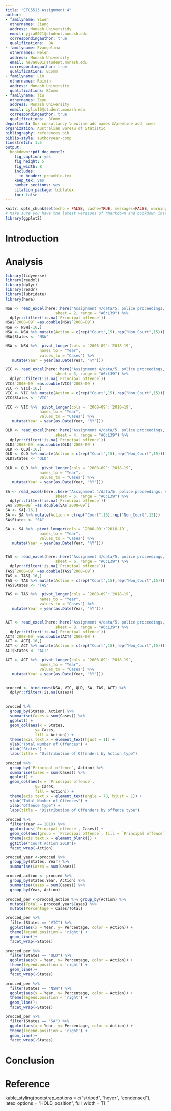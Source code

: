 ```yaml
---
title: "ETC5513 Assignment 4"
author:
- familyname: Yiwen
  othernames: Jiang
  address: Monash Universtidy
  email: yjia0021@student.monash.edu
  correspondingauthor: true
  qualifications:  BA
- familyname: Evangelina
  othernames: Helen
  address: Monash University
  email: heva0001@student.monash.edu
  correspondingauthor: true
  qualifications: BComm
- familyname: Lin
  othernames: Ruimin
  address: Monash University
  qualifications: BComm
- familyname: liu
  othernames: Zeyu
  address: Monash University
  email: zyliu16@student.monash.edu
  correspondingauthor: true
  qualifications:  BComm
department: Our consultancy \newline add names &\newline add names
organization: Australian Bureau of Statistic
bibliography: references.bib
biblio-style: authoryear-comp
linestretch: 1.5
output:
  bookdown::pdf_document2:
    fig_caption: yes
    fig_height: 5
    fig_width: 8
    includes:
      in_header: preamble.tex
    keep_tex: yes
    number_sections: yes
    citation_package: biblatex
    toc: false
---
```


```r
knitr::opts_chunk$set(echo = FALSE, cache=TRUE, messages=FALSE, warning=FALSE)
# Make sure you have the latest versions of rmarkdown and bookdown installed
library(ggplot2)
```


# Introduction

# Analysis

\section*{body 1}

\section*{body 2}

\section*{body 3}

\section*{Police Proceedings}

```r
library(tidyverse)
library(readxl)
library(dplyr)
library(readr)
library(lubridate)
library(here)
```

```r
NSW <- read_excel(here::here("Assignment 4/data/5. police proceedings, selected states and territories.xls"), 
                      sheet = 2, range = "A6:L39") %>% 
  dplyr::filter(!is.na(`Principal offence`))
NSW$`2008–09` =as.double(NSW$`2008–09`)
NSW <- NSW[-16,]
NSW <- NSW %>% mutate(Action = c(rep("Court",15),rep("Non_Court",15)))
NSW$States <- "NSW"

NSW <- NSW %>%  pivot_longer(cols = `2008–09`:`2018–19`,
               names_to = "Year", 
               values_to = "Cases") %>%
   mutate(Year = year(as.Date(Year, "%Y")))

VIC <- read_excel(here::here("Assignment 4/data/5. police proceedings, selected states and territories.xls"), 
                      sheet = 3, range = "A6:L39") %>% 
  dplyr::filter(!is.na(`Principal offence`))
VIC$`2008–09` =as.double(VIC$`2008–09`)
VIC <- VIC[-16,]
VIC <- VIC %>% mutate(Action = c(rep("Court",15),rep("Non_Court",15)))
VIC$States <- "VIC"

VIC <- VIC %>%  pivot_longer(cols = `2008–09`:`2018–19`,
               names_to = "Year", 
               values_to = "Cases") %>%
   mutate(Year = year(as.Date(Year, "%Y")))

QLD <- read_excel(here::here("Assignment 4/data/5. police proceedings, selected states and territories.xls"), 
                      sheet = 4, range = "A6:L39") %>% 
  dplyr::filter(!is.na(`Principal offence`))
QLD$`2008–09` =as.double(QLD$`2008–09`)
QLD <- QLD[-16,]
QLD <- QLD %>% mutate(Action = c(rep("Court",15),rep("Non_Court",15)))
QLD$States <- "QLD"

QLD <- QLD %>%  pivot_longer(cols = `2008–09`:`2018–19`,
               names_to = "Year", 
               values_to = "Cases") %>%
   mutate(Year = year(as.Date(Year, "%Y")))

SA <- read_excel(here::here("Assignment 4/data/5. police proceedings, selected states and territories.xls"), 
                      sheet = 5, range = "A6:L39") %>% 
  dplyr::filter(!is.na(`Principal offence`))
SA$`2008–09` =as.double(SA$`2008–09`)
SA <- SA[-16,]
SA <- SA %>% mutate(Action = c(rep("Court",15),rep("Non_Court",15)))
SA$States <- "SA"

SA <- SA %>%  pivot_longer(cols = `2008–09`:`2018–19`,
               names_to = "Year", 
               values_to = "Cases") %>%
   mutate(Year = year(as.Date(Year, "%Y")))


TAS <- read_excel(here::here("Assignment 4/data/5. police proceedings, selected states and territories.xls"), 
                      sheet = 6, range = "A6:L39") %>% 
  dplyr::filter(!is.na(`Principal offence`))
TAS$`2008–09` =as.double(TAS$`2008–09`)
TAS <- TAS[-16,]
TAS <- TAS %>% mutate(Action = c(rep("Court",15),rep("Non_Court",15)))
TAS$States <- "TAS"

TAS <- TAS %>%  pivot_longer(cols = `2008–09`:`2018–19`,
               names_to = "Year", 
               values_to = "Cases") %>%
   mutate(Year = year(as.Date(Year, "%Y")))


ACT <- read_excel(here::here("Assignment 4/data/5. police proceedings, selected states and territories.xls"), 
                      sheet = 8, range = "A6:L39") %>% 
  dplyr::filter(!is.na(`Principal offence`))
ACT$`2008–09` =as.double(ACT$`2008–09`)
ACT <- ACT[-16,]
ACT <- ACT %>% mutate(Action = c(rep("Court",15),rep("Non_Court",15)))
ACT$States <- "ACT"

ACT <- ACT %>%  pivot_longer(cols = `2008–09`:`2018–19`,
               names_to = "Year", 
               values_to = "Cases") %>%
   mutate(Year = year(as.Date(Year, "%Y")))


procced <- bind_rows(NSW, VIC, QLD, SA, TAS, ACT) %>%
  dplyr::filter(!is.na(Cases))
  
```

```r
procced %>% 
  group_by(States, Action) %>%
  summarise(Cases = sum(Cases)) %>%
  ggplot() +
  geom_col(aes(x = States,
             y= Cases,
             fill = Action)) +
  theme(axis.text.x = element_text(hjust = 1)) +
  ylab("Total Number of Offences") +
  xlab("States") +
  labs(title = "Distribution of Offenders by Action type")
```

```r
procced %>% 
  group_by(`Principal offence`, Action) %>%
  summarise(Cases = sum(Cases)) %>%
  ggplot() +
  geom_col(aes(x = `Principal offence`,
             y= Cases,
             fill = Action)) +
  theme(axis.text.x = element_text(angle = 70, hjust = 1)) +
  ylab("Total Number of Offences") +
  xlab("Offence type") +
  labs(title = "Distribution of Offenders by offence type") 
```

```r
procced %>%
  filter(Year == 2018) %>%
  ggplot(aes(`Principal offence`, Cases)) +
  geom_col(aes(group = `Principal offence`, fill = `Principal offence`)) +
  theme(axis.text.x = element_blank()) +
  ggtitle("Court Action 2018")+
  facet_wrap(~Action)
```
```r
procced_year <-procced %>% 
  group_by(States, Year) %>%
  summarise(Cases = sum(Cases)) 

procced_action <- procced %>% 
  group_by(States,Year, Action) %>%
  summarise(Cases = sum(Cases)) %>%
  group_by(Year, Action)

procced_per <-procced_action %>% group_by(Action) %>%
  mutate(Total = procced_year$Cases) %>% 
  mutate(Percentage = Cases/Total) 
```

```r
procced_per %>%
  filter(States == "VIC") %>%
  ggplot(aes(x = Year, y= Percentage, color = Action)) +  
  theme(legend.position = 'right') +
  geom_line()+
  facet_wrap(~States)
```

```r
procced_per %>%
  filter(States == "QLD") %>%
  ggplot(aes(x = Year, y= Percentage, color = Action)) +  
  theme(legend.position = 'right') +
  geom_line()+
  facet_wrap(~States)
```
```r
procced_per %>%
  filter(States == "NSW") %>%
  ggplot(aes(x = Year, y= Percentage, color = Action)) +  
  theme(legend.position = 'right') +
  geom_line()+
  facet_wrap(~States)
```
```r
procced_per %>%
  filter(States == "SA") %>%
  ggplot(aes(x = Year, y= Percentage, color = Action)) +  
  theme(legend.position = 'right') +
  geom_line()+
  facet_wrap(~States)
```
# Conclusion

# Reference
\section*{Gender difference in the number and rate of offences}



  kable_styling(bootstrap_options = c("striped", "hover", "condensed"),
                latex_options = "HOLD_position",
                full_width = T) 
```

